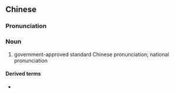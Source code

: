 ==Chinese==
{{zh-forms|s=国音}}

===Pronunciation===
{{zh-pron
|m=guóyīn
|c=gwok3 jam1
|w=4koq in
|cat=n
}}

===Noun===
{{zh-noun}}

# government-approved standard Chinese pronunciation; national pronunciation

====Derived terms====
* {{zh-l|女國音}}